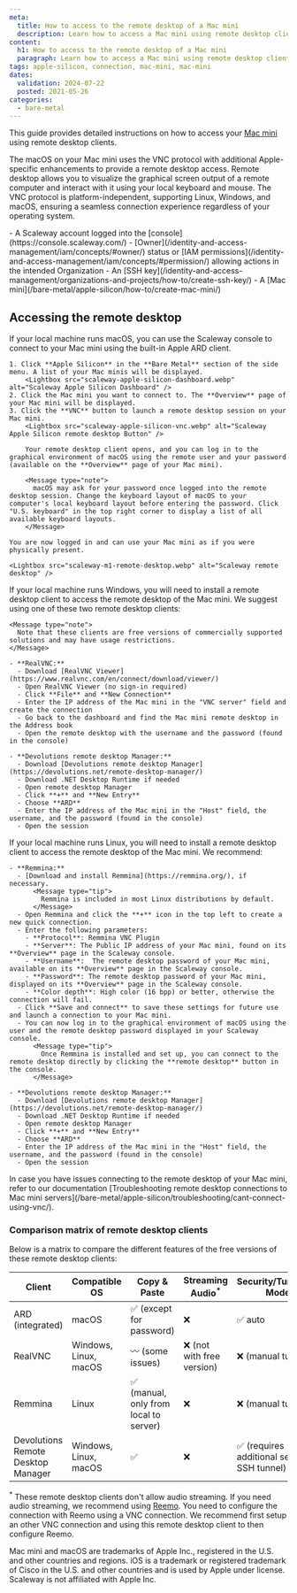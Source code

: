 ```yaml
---
meta:
  title: How to access to the remote desktop of a Mac mini
  description: Learn how to access a Mac mini using remote desktop clients on macOS, Windows, and Linux.
content:
  h1: How to access to the remote desktop of a Mac mini
  paragraph: Learn how to access a Mac mini using remote desktop clients on macOS, Windows, and Linux.
tags: apple-silicon, connection, mac-mini, mac-mini
dates:
  validation: 2024-07-22
  posted: 2021-05-26
categories:
  - bare-metal
---
```


This guide provides detailed instructions on how to access your [Mac mini](/bare-metal/apple-silicon/concepts/#mac-mini/) using remote desktop clients.

The macOS on your Mac mini uses the VNC protocol with additional Apple-specific enhancements to provide a remote desktop access.
Remote desktop allows you to visualize the graphical screen output of a remote computer and interact with it using your local keyboard and mouse.
The VNC protocol is platform-independent, supporting Linux, Windows, and macOS, ensuring a seamless connection experience regardless of your operating system.

<Macro id="requirements" />
- A Scaleway account logged into the [console](https://console.scaleway.com/)
- [Owner](/identity-and-access-management/iam/concepts/#owner/) status or [IAM permissions](/identity-and-access-management/iam/concepts/#permission/) allowing actions in the intended Organization
- An [SSH key](/identity-and-access-management/organizations-and-projects/how-to/create-ssh-key/)
- A [Mac mini](/bare-metal/apple-silicon/how-to/create-mac-mini/)

## Accessing the remote desktop
<Tabs id="os">
  <TabsTab label="macOS">
    If your local machine runs macOS, you can use the Scaleway console to connect to your Mac mini using the built-in Apple ARD client.

    1. Click **Apple Silicon** in the **Bare Metal** section of the side menu. A list of your Mac minis will be displayed.
        <Lightbox src="scaleway-apple-silicon-dashboard.webp" alt="Scaleway Apple Silicon Dashboard" />
    2. Click the Mac mini you want to connect to. The **Overview** page of your Mac mini will be displayed.
    3. Click the **VNC** button to launch a remote desktop session on your Mac mini.
        <Lightbox src="scaleway-apple-silicon-vnc.webp" alt="Scaleway Apple Silicon remote desktop Button" />

        Your remote desktop client opens, and you can log in to the graphical environment of macOS using the remote user and your password (available on the **Overview** page of your Mac mini).

        <Message type="note">
          macOS may ask for your password once logged into the remote desktop session. Change the keyboard layout of macOS to your computer's local keyboard layout before entering the password. Click "U.S. keyboard" in the top right corner to display a list of all available keyboard layouts.
        </Message>

    You are now logged in and can use your Mac mini as if you were physically present.

    <Lightbox src="scaleway-m1-remote-desktop.webp" alt="Scaleway remote desktop" />

  </TabsTab>
  <TabsTab label="Windows">
    If your local machine runs Windows, you will need to install a remote desktop client to access the remote desktop of the Mac mini. We suggest using one of these two remote desktop clients:

    <Message type="note">
      Note that these clients are free versions of commercially supported solutions and may have usage restrictions.
    </Message>

    - **RealVNC:**
      - Download [RealVNC Viewer](https://www.realvnc.com/en/connect/download/viewer/)
      - Open RealVNC Viewer (no sign-in required)
      - Click **File** and **New Connection**
      - Enter the IP address of the Mac mini in the "VNC server" field and create the connection
      - Go back to the dashboard and find the Mac mini remote desktop in the Address book
      - Open the remote desktop with the username and the password (found in the console)

    - **Devolutions remote desktop Manager:**
      - Download [Devolutions remote desktop Manager](https://devolutions.net/remote-desktop-manager/)
      - Download .NET Desktop Runtime if needed
      - Open remote desktop Manager
      - Click **+** and **New Entry**
      - Choose **ARD**
      - Enter the IP address of the Mac mini in the "Host" field, the username, and the password (found in the console)
      - Open the session
  </TabsTab>
  <TabsTab label="Linux">
    If your local machine runs Linux, you will need to install a remote desktop client to access the remote desktop of the Mac mini. We recommend:

    - **Remmina:**
      - [Download and install Remmina](https://remmina.org/), if necessary.
          <Message type="tip">
            Remmina is included in most Linux distributions by default.
          </Message>
      - Open Remmina and click the **+** icon in the top left to create a new quick connection.
      - Enter the following parameters:
        - **Protocol**: Remmina VNC Plugin
        - **Server**: The Public IP address of your Mac mini, found on its **Overview** page in the Scaleway console.
        - **Username**:  The remote desktop password of your Mac mini, available on its **Overview** page in the Scaleway console.
        - **Password**: The remote desktop password of your Mac mini, displayed on its **Overview** page in the Scaleway console.
        - **Color depth**: High color (16 bpp) or better, otherwise the connection will fail.
      - Click **Save and connect** to save these settings for future use and launch a connection to your Mac mini.
      - You can now log in to the graphical environment of macOS using the user and the remote desktop password displayed in your Scaleway console.
          <Message type="tip">
            Once Remmina is installed and set up, you can connect to the remote desktop directly by clicking the **remote desktop** button in the console.
          </Message>

    - **Devolutions remote desktop Manager:**
      - Download [Devolutions remote desktop Manager](https://devolutions.net/remote-desktop-manager/)
      - Download .NET Desktop Runtime if needed
      - Open remote desktop Manager
      - Click **+** and **New Entry**
      - Choose **ARD**
      - Enter the IP address of the Mac mini in the "Host" field, the username, and the password (found in the console)
      - Open the session
  </TabsTab>
</Tabs>

<Message type="tip">
  In case you have issues connecting to the remote desktop of your Mac mini, refer to our documentation [Troubleshooting remote desktop connections to Mac mini servers](/bare-metal/apple-silicon/troubleshooting/cant-connect-using-vnc/).
</Message>

### Comparison matrix of remote desktop clients

Below is a matrix to compare the different features of the free versions of these remote desktop clients:

| Client                          | Compatible OS | Copy & Paste                               | Streaming Audio<sup>*</sup>          | Security/Tunneling Mode                          | High Quality Compatibility | Display Responsiveness |
|---------------------------------|---------------|--------------------------------------------|--------------------------|--------------------------------------------------|----------------------------|------------------------|
| ARD (integrated)                | macOS         | ✅ (except for password)                   | ❌                       | ✅ auto                                           | ⭐⭐⭐                       | ⭐⭐⭐                   |
| RealVNC                         | Windows, Linux, macOS           | 〰️ (some issues)                          | ❌ (not with free version) | ❌ (manual tunnel) | ❌                         | ⭐ (not recommended)   |
| Remmina                         | Linux         | ✅ (manual, only from local to server)     | ❌                       | ❌ (manual tunnel)                               | ❌                         | ⭐                    |
| Devolutions Remote Desktop Manager | Windows, Linux, macOS       | ✅                                        | ❌                       | ✅ (requires additional setup - SSH tunnel)      | ❌                         | ⭐⭐                    |

<sup>*</sup> These remote desktop clients don't allow audio streaming. If you need audio streaming, we recommend using [Reemo](/tutorials/access-mac-mini-with-reemo/). You need to configure the connection with Reemo using a VNC connection. We recommend first setup an other VNC connection and using this remote desktop client to then configure Reemo.

<Message type="note">
  Mac mini and macOS are trademarks of Apple Inc., registered in the U.S. and other countries and regions. iOS is a trademark or registered trademark of Cisco in the U.S. and other countries and is used by Apple under license. Scaleway is not affiliated with Apple Inc.
</Message>